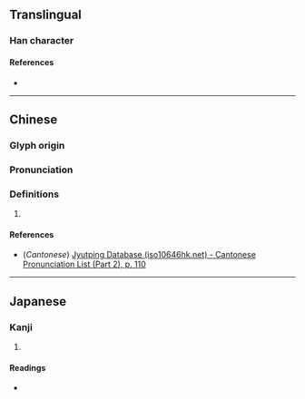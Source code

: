 {{character info}}
==Translingual==

===Han character===
{{Han char|rn=61|rad=心|as=11|sn=14|four=|canj=POAH|ids=⿰忄𬀷}}

====References====
* {{Han ref|kx=0400.010|dkj=11133|dj=0739.210|hdz=42346.070|uh=616F|ud=24943}}

----

==Chinese==
{{zh-forms|s=𫹽}}

===Glyph origin===
{{Han etym}}

===Pronunciation===
{{zh-pron
|m=shāng
|c=soeng1
|mc=y
|oc=y
|ma=
|cat=
}}

===Definitions===
{{zh-hanzi}}

# {{rfdef|zh}}

====References====
* (''Cantonese'') [http://www.iso10646hk.net/jp/document/download.jsp Jyutping Database (iso10646hk.net) - Cantonese Pronunciation List (Part 2), p. 110]

----

==Japanese==

===Kanji===
{{ja-kanji|grade=|rs=心11}}

# {{rfdef|ja|sort=心11}}

====Readings====
* {{ja-readings|on=[[しょう]] (shō)|kun=[[いたむ]] (itamu)}}